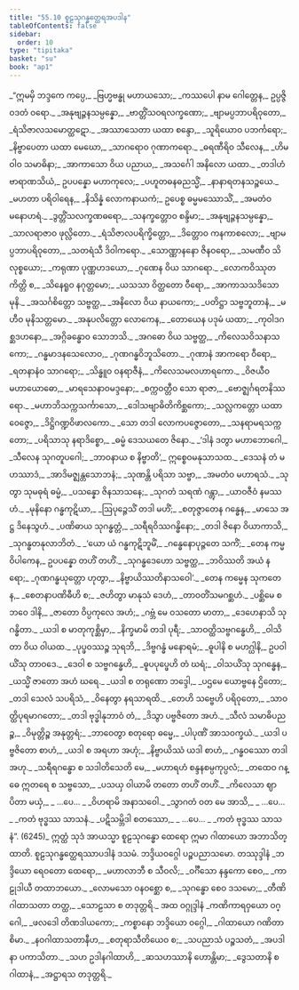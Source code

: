```yaml
---
title: "55.10 စူဠသုဂန္ဓတ္ထေရအပဒါန"
tableOfContents: false
sidebar:
  order: 10
type: "tipitaka"
basket: "su"
book: "ap1"
---
```



<DynamicBreadcrumb />

<Division number="272" book="ap1" e="ch" v="20" p="419">

<Paragraph number="7624" type="verses" book="ap1">
_“ဣမမှိ ဘဒ္ဒကေ ကပ္ပေ,_  
_ဗြဟ္မဗန္ဓု မဟာယသော;_  
_ကဿပေါ နာမ ဂေါတ္တေန,_  
ဥပ္ပဇ္ဇိ ဝဒတံ ဝရော._  

</Paragraph>

</Division>
<Division number="273" book="ap1" e="ch" v="20" p="419">

<Paragraph number="7625" type="verses" book="ap1">
_အနုဗျဉ္ဇနသမ္ပန္နော,_  
_ဗာတ္တိံသဝရလက္ခဏော;_  
_ဗျာမပ္ပဘာပရိဝုတော,_  
_ရံသိဇာလသမောတ္ထဋော._  

</Paragraph>

</Division>
<Division number="274" book="ap1" e="ch" v="20" p="419">

<Paragraph number="7626" type="verses" book="ap1">
_အဿာသေတာ ယထာ စန္ဒော,_  
_သူရိယောဝ ပဘင်္ကရော;_  
_နိဗ္ဗာပေတာ ယထာ မေဃော,_  
_သာဂရောဝ ဂုဏာကရော._  

</Paragraph>

</Division>
<Division number="275" book="ap1" e="ch" v="20" p="419">

<Paragraph number="7627" type="verses" book="ap1">
_ဓရဏီရိဝ သီလေန,_  
_ဟိမဝါဝ သမာဓိနာ;_  
_အာကာသော ဝိယ ပညာယ,_  
_အသင်္ဂေါ အနိလော ယထာ._  

</Paragraph>

</Division>
<Division number="276" book="ap1" e="ch" v="20" p="419">

<Paragraph number="7628" type="verses" book="ap1">
_တဒါဟံ ဗာရာဏသိယံ,_  
ဥပပန္နော မဟာကုလေ;_  
_ပဟူတဓနဓညသ္မိံ,_  
_နာနာရတနသဉ္စယေ._  

</Paragraph>

</Division>
<Division number="277" book="ap1" e="ch" v="20" p="419">

<Paragraph number="7629" type="verses" book="ap1">
_မဟတာ ပရိဝါရေန,_  
_နိသိန္နံ လောကနာယကံ;_  
ဥပေစ္စ ဓမ္မမဿောသိံ,_  
_အမတံဝ မနောဟရံ._  

</Paragraph>

</Division>
<Division number="278" book="ap1" e="ch" v="20" p="420">

<Paragraph number="7630" type="verses" book="ap1">
_ဒွတ္တိံသလက္ခဏဓရော,_  
_သနက္ခတ္တောဝ စန္ဒိမာ;_  
_အနုဗျဉ္ဇနသမ္ပန္နော,_  
_သာလရာဇာဝ ဖုလ္လိတော._  

</Paragraph>

</Division>
<Division number="279" book="ap1" e="ch" v="20" p="420">

<Paragraph number="7631" type="verses" book="ap1">
_ရံသိဇာလပရိက္ခိတ္တော,_  
_ဒိတ္တောဝ ကနကာစလော;_  
_ဗျာမပ္ပဘာပရိဝုတော,_  
_သတရံသီ ဒိဝါကရော._  

</Paragraph>

</Division>
<Division number="280" book="ap1" e="ch" v="20" p="420">

<Paragraph number="7632" type="verses" book="ap1">
_သောဏ္ဏာနနော ဇိနဝရော,_  
_သမဏီဝ သိလုစ္စယော;_  
_ကရုဏာ ပုဏ္ဏဟဒယော,_  
_ဂုဏေန ဝိယ သာဂရော._  

</Paragraph>

</Division>
<Division number="281" book="ap1" e="ch" v="20" p="420">

<Paragraph number="7633" type="verses" book="ap1">
_လောကဝိဿုတကိတ္တိ စ,_  
_သိနေရူဝ နဂုတ္တမော;_  
_ယသသာ ဝိတ္ထတော ဝီရော,_  
_အာကာသသဒိသော မုနိ._  

</Paragraph>

</Division>
<Division number="282" book="ap1" e="ch" v="20" p="420">

<Paragraph number="7634" type="verses" book="ap1">
_အသင်္ဂစိတ္တော သဗ္ဗတ္ထ,_  
_အနိလော ဝိယ နာယကော;_  
_ပတိဋ္ဌာ သဗ္ဗဘူတာနံ,_  
_မဟီဝ မုနိသတ္တမော._  

</Paragraph>

</Division>
<Division number="283" book="ap1" e="ch" v="20" p="420">

<Paragraph number="7635" type="verses" book="ap1">
_အနုပလိတ္တော လောကေန,_  
_တောယေန ပဒုမံ ယထာ;_  
_ကုဝါဒဂစ္ဆဒဟနော,_  
_အဂ္ဂိခန္ဓောဝ သောဘသိ._  

</Paragraph>

</Division>
<Division number="284" book="ap1" e="ch" v="20" p="420">

<Paragraph number="7636" type="verses" book="ap1">
_အဂဓော ဝိယ သဗ္ဗတ္ထ,_  
_ကိလေသဝိသနာသကော;_  
_ဂန္ဓမာဒနသေလောဝ,_  
_ဂုဏဂန္ဓဝိဘူသိတော._  

</Paragraph>

</Division>
<Division number="285" book="ap1" e="ch" v="20" p="420">

<Paragraph number="7637" type="verses" book="ap1">
_ဂုဏာနံ အာကရော ဝီရော,_  
_ရတနာနံဝ သာဂရော;_  
_သိန္ဓူဝ ဝနရာဇီနံ,_  
_ကိလေသမလဟာရကော._  

</Paragraph>

</Division>
<Division number="286" book="ap1" e="ch" v="20" p="420">

<Paragraph number="7638" type="verses" book="ap1">
_ဝိဇယီဝ မဟာယောဓော,_  
_မာရသေနာဝမဒ္ဒနော;_  
_စက္ကဝတ္တီဝ သော ရာဇာ,_  
_ဗောဇ္ဈင်္ဂရတနိဿရော._  

</Paragraph>

</Division>
<Division number="287" book="ap1" e="ch" v="20" p="420">

<Paragraph number="7639" type="verses" book="ap1">
_မဟာဘိသက္ကသင်္ကာသော,_  
_ဒေါသဗျာဓိတိကိစ္ဆကော;_  
_သလ္လကတ္တော ယထာ ဝေဇ္ဇော,_  
_ဒိဋ္ဌိဂဏ္ဍဝိဖာလကော._  

</Paragraph>

</Division>
<Division number="288" book="ap1" e="ch" v="20" p="420">

<Paragraph number="7640" type="verses" book="ap1">
_သော တဒါ လောကပဇ္ဇောတော,_  
_သနရာမရသက္ကတော;_  
_ပရိသာသု နရာဒိစ္စော,_  
_ဓမ္မံ ဒေသယတေ ဇိနော._  

</Paragraph>

</Division>
<Division number="289" book="ap1" e="ch" v="20" p="421">

<Paragraph number="7641" type="verses" book="ap1">
_‘ဒါနံ ဒတွာ မဟာဘောဂေါ,_  
_သီလေန သုဂတူပဂေါ;_  
_ဘာဝနာယ စ နိဗ္ဗာတိ’,_  
ဣစ္စေဝမနုသာသထ._  

</Paragraph>

</Division>
<Division number="290" book="ap1" e="ch" v="20" p="421">

<Paragraph number="7642" type="verses" book="ap1">
_ဒေသနံ တံ မဟဿာဒံ,_  
_အာဒိမဇ္ဈန္တသောဘနံ;_  
_သုဏန္တိ ပရိသာ သဗ္ဗာ,_  
_အမတံဝ မဟာရသံ._  

</Paragraph>

</Division>
<Division number="291" book="ap1" e="ch" v="20" p="421">

<Paragraph number="7643" type="verses" book="ap1">
_သုတွာ သုမဓုရံ ဓမ္မံ,_  
_ပသန္နော ဇိနသာသနေ;_  
_သုဂတံ သရဏံ ဂန္တွာ,_  
_ယာဝဇီဝံ နမဿဟံ._  

</Paragraph>

</Division>
<Division number="292" book="ap1" e="ch" v="20" p="421">

<Paragraph number="7644" type="verses" book="ap1">
_မုနိနော ဂန္ဓကုဋိယာ,_  
_ဩပုဉ္ဇေသိံ တဒါ မဟိံ;_  
_စတုဇ္ဇာတေန ဂန္ဓေန,_  
_မာသေ အဋ္ဌ ဒိနေသွဟံ._  

</Paragraph>

</Division>
<Division number="293" book="ap1" e="ch" v="20" p="421">

<Paragraph number="7645" type="verses" book="ap1">
_ပဏိဓာယ သုဂန္ဓတ္တံ,_  
_သရီရဝိဿဂန္ဓိနော;_  
_တဒါ ဇိနော ဝိယာကာသိ,_  
_သုဂန္ဓတနုလာဘိတံ._  

</Paragraph>

</Division>
<Division number="294" book="ap1" e="ch" v="20" p="421">

<Paragraph number="7646" type="verses" book="ap1">
_‘ယော ယံ ဂန္ဓကုဋိဘူမိံ,_  
_ဂန္ဓေနောပုဉ္ဇတေ သကိံ;_  
_တေန ကမ္မဝိပါကေန,_  
ဥပပန္နော တဟိံ တဟိံ._  

</Paragraph>

</Division>
<Division number="295" book="ap1" e="ch" v="20" p="421">

<Paragraph number="7647" type="verses" book="ap1">
_သုဂန္ဓဒေဟော သဗ္ဗတ္ထ,_  
_ဘဝိဿတိ အယံ နရော;_  
_ဂုဏဂန္ဓယုတ္တော ဟုတွာ,_  
_နိဗ္ဗာယိဿတိနာသဝေါ’._  

</Paragraph>

</Division>
<Division number="296" book="ap1" e="ch" v="20" p="421">

<Paragraph number="7648" type="verses" book="ap1">
_တေန ကမ္မေန သုကတေန,_  
_စေတနာပဏိဓီဟိ စ;_  
_ဇဟိတွာ မာနုသံ ဒေဟံ,_  
_တာဝတိံသမဂစ္ဆဟံ._  

</Paragraph>

</Division>
<Division number="297" book="ap1" e="ch" v="20" p="421">

<Paragraph number="7649" type="verses" book="ap1">
_ပစ္ဆိမေ စ ဘဝေ ဒါနိ,_  
_ဇာတော ဝိပ္ပကုလေ အဟံ;_  
_ဂဗ္ဘံ မေ ဝသတော မာတာ,_  
_ဒေဟေနာသိ သုဂန္ဓိတာ._  

</Paragraph>

</Division>
<Division number="298" book="ap1" e="ch" v="20" p="421">

<Paragraph number="7650" type="verses" book="ap1">
_ယဒါ စ မာတုကုစ္ဆိမှာ,_  
_နိက္ခမာမိ တဒါ ပုရီ;_  
_သာဝတ္ထိသဗ္ဗဂန္ဓေဟိ,_  
_ဝါသိတာ ဝိယ ဝါယထ._  

</Paragraph>

</Division>
<Division number="299" book="ap1" e="ch" v="20" p="421">

<Paragraph number="7651" type="verses" book="ap1">
_ပုပ္ဖဝဿဉ္စ သုရဘိ,_  
_ဒိဗ္ဗဂန္ဓံ မနောရမံ;_  
_ဓူပါနိ စ မဟဂ္ဃါနိ,_  
ဥပဝါယိံသု တာဝဒေ._  

</Paragraph>

</Division>
<Division number="300" book="ap1" e="ch" v="20" p="422">

<Paragraph number="7652" type="verses" book="ap1">
_ဒေဝါ စ သဗ္ဗဂန္ဓေဟိ,_  
_ဓူပပုပ္ဖေဟိ တံ ဃရံ;_  
_ဝါသယိံသု သုဂန္ဓေန,_  
_ယသ္မိံ ဇာတော အဟံ ဃရေ._  

</Paragraph>

</Division>
<Division number="301" book="ap1" e="ch" v="20" p="422">

<Paragraph number="7653" type="verses" book="ap1">
_ယဒါ စ တရုဏော ဘဒ္ဒေါ,_  
_ပဌမေ ယောဗ္ဗနေ ဌိတော;_  
_တဒါ သေလံ သပရိသံ,_  
_ဝိနေတွာ နရသာရထိ._  

</Paragraph>

</Division>
<Division number="302" book="ap1" e="ch" v="20" p="422">

<Paragraph number="7654" type="verses" book="ap1">
_တေဟိ သဗ္ဗေဟိ ပရိဝုတော,_  
_သာဝတ္ထိပုရမာဂတော;_  
_တဒါ ဗုဒ္ဓါနုဘာဝံ တံ,_  
_ဒိသွာ ပဗ္ဗဇိတော အဟံ._  

</Paragraph>

</Division>
<Division number="303" book="ap1" e="ch" v="20" p="422">

<Paragraph number="7655" type="verses" book="ap1">
_သီလံ သမာဓိပညဉ္စ,_  
_ဝိမုတ္တိဉ္စ အနုတ္တရံ;_  
_ဘာဝေတွာ စတုရော ဓမ္မေ,_  
_ပါပုဏိံ အာသဝက္ခယံ._  

</Paragraph>

</Division>
<Division number="304" book="ap1" e="ch" v="20" p="422">

<Paragraph number="7656" type="verses" book="ap1">
_ယဒါ ပဗ္ဗဇိတော စာဟံ,_  
_ယဒါ စ အရဟာ အဟုံ;_  
_နိဗ္ဗာယိဿံ ယဒါ စာဟံ,_  
_ဂန္ဓဝဿော တဒါ အဟု._  

</Paragraph>

</Division>
<Division number="305" book="ap1" e="ch" v="20" p="422">

<Paragraph number="7657" type="verses" book="ap1">
_သရီရဂန္ဓော စ သဒါတိသေတိ မေ,_  
_မဟာရဟံ စန္ဒနစမ္ပကုပ္ပလံ;_  
_တထေဝ ဂန္ဓေ ဣတရေ စ သဗ္ဗသော,_  
_ပသယှ ဝါယာမိ တတော တဟိံ တဟိံ._  

</Paragraph>

</Division>
<Division number="306" book="ap1" e="ch" v="20" p="422">

<Paragraph number="7658" type="verses" book="ap1">
_ကိလေသာ ဈာပိတာ မယှံ,_  
_ …ပေ… _  
_ဝိဟရာမိ အနာသဝေါ._  

</Paragraph>

</Division>
<Division number="307" book="ap1" e="ch" v="20" p="422">

<Paragraph number="7659" type="verses" book="ap1">
_သွာဂတံ ဝတ မေ အာသိ,_  
_ …ပေ… _  
_ကတံ ဗုဒ္ဓဿ သာသနံ._  

</Paragraph>

</Division>
<Division number="308" book="ap1" e="ch" v="20" p="422">

<Paragraph number="7660" type="verses" book="ap1">
_ပဋိသမ္ဘိဒါ စတဿော,_  
_ …ပေ… _  
_ကတံ ဗုဒ္ဓဿ သာသနံ”. (6245)_  

</Paragraph>

<Paragraph number="7661" book="ap1">
ဣတ္ထံ သုဒံ အာယသ္မာ စူဠသုဂန္ဓော ထေရော ဣမာ ဂါထာယော အဘာသိတ္ထာတိ.

</Paragraph>
</Division>

<Paragraph number="7662" type="center" book="ap1">
စူဠသုဂန္ဓတ္ထေရဿာပဒါနံ ဒသမံ.



</Paragraph>

<Paragraph number="7663" type="center" book="ap1">
ဘဒ္ဒိယဝဂ္ဂေါ ပဉ္စပညာသမော.



</Paragraph>

<Paragraph number="7664" type="center" book="ap1">
တဿုဒ္ဒါနံ


</Paragraph>

<Paragraph number="7665" type="verses" book="ap1">
_ဘဒ္ဒိယော ရေဝတော ထေရော,_  
_မဟာလာဘီ စ သီဝလိ;_  
_ဝင်္ဂီသော နန္ဒကော စေဝ,_  
_ကာဠုဒါယီ တထာဘယော._  

</Paragraph>

<Paragraph number="7666" type="verses" book="ap1">
_လောမသော ဝနဝစ္ဆော စ,_  
_သုဂန္ဓော စေဝ ဒသမော;_  
_တီဏိ ဂါထာသတာ တတ္ထ,_  
_သောဠသာ စ တဒုတ္တရိ._  


</Paragraph>

<Paragraph number="7667" type="center" book="ap1">
အထ ဝဂ္ဂုဒ္ဒါနံ


</Paragraph>

<Paragraph number="7668" type="verses" book="ap1">
_ကဏိကာရဝှယော ဝဂ္ဂေါ,_  
_ဖလဒေါ တိဏဒါယကော;_  
_ကစ္စာနော ဘဒ္ဒိယော ဝဂ္ဂေါ,_  
_ဂါထာယော ဂဏိတာ စိမာ._  

</Paragraph>

<Paragraph number="7669" type="verses" book="ap1">
_နဝဂါထာသတာနီဟ,_  
_စတုရာသီတိယေဝ စ;_  
_သပညာသံ ပဉ္စသတံ,_  
_အပဒါနာ ပကာသိတာ._  

</Paragraph>

<Paragraph number="7670" type="verses" book="ap1">
_သဟ ဥဒါနဂါထာဟိ,_  
_ဆသဟဿာနိ ဟောန္တိမာ;_  
_ဒွေသတာနိ စ ဂါထာနံ,_  
_အဋ္ဌာရသ တဒုတ္တရိ._
</Paragraph>